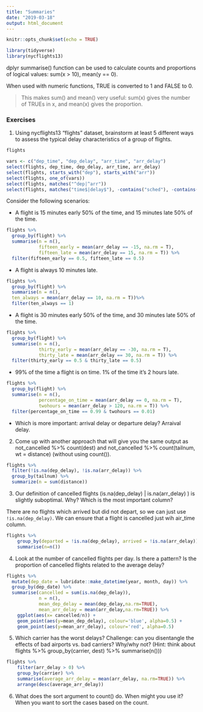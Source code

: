 ```yaml
---
title: "Summaries"
date: "2019-03-18"
output: html_document
---
```


```r
knitr::opts_chunk$set(echo = TRUE)
```


```r
library(tidyverse)
library(nycflights13)
```

dplyr summarise() function can be used to calculate counts and proportions of logical values: sum(x > 10), mean(y == 0). 

When used with numeric functions, TRUE is converted to 1 and FALSE to 0. 

> This makes sum() and mean() very useful: sum(x) gives the number of TRUEs in x, and mean(x) gives the proportion.

### Exercises

1. Using nycflights13 "flights" dataset, brainstorm at least 5 different ways to assess the typical delay characteristics of a group of flights. 

```r
flights
```

```r
vars <- c("dep_time", "dep_delay", "arr_time", "arr_delay")
select(flights, dep_time, dep_delay, arr_time, arr_delay)
select(flights, starts_with("dep"), starts_with("arr"))
select(flights, one_of(vars))
select(flights, matches("^dep|^arr"))
select(flights, matches("time$|delay$"), -contains("sched"), -contains("air"))
```

Consider the following scenarios:

  - A flight is 15 minutes early 50% of the time, and 15 minutes late 50% of the time.

```r
flights %>%
  group_by(flight) %>%
  summarise(n = n(),
            fifteen_early = mean(arr_delay == -15, na.rm = T),
            fifteen_late = mean(arr_delay == 15, na.rm = T)) %>% 
  filter(fifteen_early == 0.5, fifteen_late == 0.5)
```


  - A flight is always 10 minutes late.

```r
flights %>%
  group_by(flight) %>%
  summarise(n = n(),
  ten_always = mean(arr_delay == 10, na.rm = T))%>% 
  filter(ten_always == 1)
```

  - A flight is 30 minutes early 50% of the time, and 30 minutes late 50% of the time.
  
```r
flights %>%
  group_by(flight) %>%
  summarise(n = n(),
            thirty_early = mean(arr_delay == -30, na.rm = T),
            thirty_late = mean(arr_delay == 30, na.rm = T)) %>%
  filter(thirty_early == 0.5 & thirty_late == 0.5)
```


  - 99% of the time a flight is on time. 1% of the time it’s 2 hours late.

```r
flights %>%
  group_by(flight) %>%
  summarise(n = n(),
            percentage_on_time = mean(arr_delay == 0, na.rm = T),
            twohours = mean(arr_delay > 120, na.rm = T)) %>%
  filter(percentage_on_time == 0.99 & twohours == 0.01)
```


  - Which is more important: arrival delay or departure delay?
Arraival delay.

2. Come up with another approach that will give you the same output as not_cancelled %>% count(dest) and not_cancelled %>% count(tailnum, wt = distance) (without using count()).

```r
flights %>% 
  filter(!is.na(dep_delay), !is.na(arr_delay)) %>%
  group_by(tailnum) %>%
  summarize(n = sum(distance))
```


3. Our definition of cancelled flights (is.na(dep_delay) | is.na(arr_delay) ) is slightly suboptimal. Why? Which is the most important column?

There are no flights which arrived but did not depart, so we can just use `!is.na(dep_delay)`.
 We can ensure that a flight is cancelled just wih air_time column.
```r
flights %>%
    group_by(departed = !is.na(dep_delay), arrived = !is.na(arr_delay)) %>%
    summarise(n=n())
```


4. Look at the number of cancelled flights per day. Is there a pattern? Is the proportion of cancelled flights related to the average delay?
```r
flights %>%
  mutate(dep_date = lubridate::make_datetime(year, month, day)) %>%
  group_by(dep_date) %>%
  summarise(cancelled = sum(is.na(dep_delay)), 
            n = n(),
            mean_dep_delay = mean(dep_delay,na.rm=TRUE),
            mean_arr_delay = mean(arr_delay,na.rm=TRUE)) %>%
    ggplot(aes(x= cancelled/n)) + 
    geom_point(aes(y=mean_dep_delay), colour='blue', alpha=0.5) + 
    geom_point(aes(y=mean_arr_delay), colour='red', alpha=0.5) 
```

5. Which carrier has the worst delays? Challenge: can you disentangle the effects of bad airports vs. bad carriers? Why/why not? (Hint: think about flights %>% group_by(carrier, dest) %>% summarise(n()))

```r
flights %>%
    filter(arr_delay > 0) %>%
    group_by(carrier) %>%
    summarise(average_arr_delay = mean(arr_delay, na.rm=TRUE)) %>%
    arrange(desc(average_arr_delay))
```

6. What does the sort argument to count() do. When might you use it?
When you want to sort the cases based on the count.
